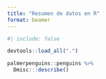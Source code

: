 ```yaml
---
title: "Resumen de datos en R"
format: beamer
---
```



```r
#| include: false

devtools::load_all(".")
```

```r
palmerpenguins::penguins %>% 
  Dmisc:::describe()
```

